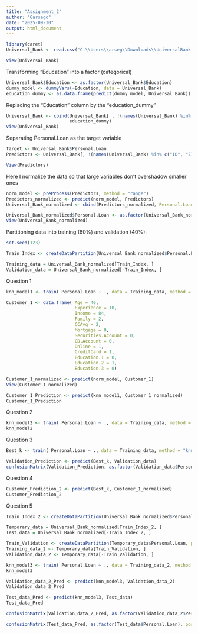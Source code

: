 ---
title: "Assignment_2"
author: "Garsego"
date: "2025-09-30"
output: html_document
---
```{r}
library(caret)
Universal_Bank <- read.csv("C:\\Users\\arseg\\Downloads\\UniversalBank.csv")

View(Universal_Bank)
```
Transforming "Education" into a factor (categorical)
```{r}
Universal_Bank$Education <- as.factor(Universal_Bank$Education)
dummy_model <- dummyVars(~Education, data = Universal_Bank)
education_dummy <- as.data.frame(predict(dummy_model, Universal_Bank))
```
Replacing the "Education" column by the "education_dummy"
```{r}
Universal_Bank <- cbind(Universal_Bank[ , !(names(Universal_Bank) %in% "Education")],
                        education_dummy)
View(Universal_Bank)
```
Separating Personal.Loan as the target variable
```{r}
Target <- Universal_Bank$Personal.Loan
Predictors <- Universal_Bank[, !(names(Universal_Bank) %in% c("ID", "ZIP.Code", "Personal.Loan"))]

View(Predictors)
```
Here I normalize the data so that large variables don't overshadow smaller ones
```{r}
norm_model <- preProcess(Predictors, method = "range")
Predictors_normalized <- predict(norm_model, Predictors)
Universal_Bank_normalized <- cbind(Predictors_normalized, Personal.Loan = Target)

Universal_Bank_normalized$Personal.Loan <- as.factor(Universal_Bank_normalized$Personal.Loan)
View(Universal_Bank_normalized)
```
Partitioning data into training (60%) and validation (40%):
```{r}
set.seed(123)

Train_Index <- createDataPartition(Universal_Bank_normalized$Personal.Loan, p = 0.6, list = FALSE)

Training_data = Universal_Bank_normalized[Train_Index, ]
Validation_data = Universal_Bank_normalized[-Train_Index, ]
```
Question 1
```{r}
knn_model1 <- train( Personal.Loan ~ ., data = Training_data, method = "knn", tuneGrid = data.frame(k = 1))

Customer_1 <- data.frame( Age = 40,
                          Experience = 10,
                          Income = 84,
                          Family = 2,
                          CCAvg = 2,
                          Mortgage = 0,
                          Securities.Account = 0,
                          CD.Account = 0,
                          Online = 1,
                          CreditCard = 1,
                          Education.1 = 0,
                          Education.2 = 1,
                          Education.3 = 0)

Customer_1_normalized <- predict(norm_model, Customer_1)
View(Customer_1_normalized)

Customer_1_Prediction <- predict(knn_model1, Customer_1_normalized)
Customer_1_Prediction
```
Question 2
```{r}
knn_model2 <- train( Personal.Loan ~ ., data = Training_data, method = "knn")
knn_model2
```
Question 3
```{r}
Best_k <- train( Personal.Loan ~ ., data = Training_data, method = "knn", tuneGrid = data.frame(k = 5))

Validation_Prediction <- predict(Best_k, Validation_data)
confusionMatrix(Validation_Prediction, as.factor(Validation_data$Personal.Loan), positive = "1")
```
Question 4
```{r}
Customer_Prediction_2 <- predict(Best_k, Customer_1_normalized)
Customer_Prediction_2
```
Question 5
```{r}
Train_Index_2 <- createDataPartition(Universal_Bank_normalized$Personal.Loan, p = 0.8, list = FALSE)

Temporary_data = Universal_Bank_normalized[Train_Index_2, ]
Test_data = Universal_Bank_normalized[-Train_Index_2, ]

Train_Validation <- createDataPartition(Temporary_data$Personal.Loan, p = 0.625, list = FALSE)
Training_data_2 <- Temporary_data[Train_Validation, ]
Validation_data_2 <- Temporary_data[-Train_Validation, ]

knn_model3 <- train( Personal.Loan ~ ., data = Training_data_2, method = "knn", tuneGrid = data.frame(k = 5))
knn_model3

Validation_data_2_Pred <- predict(knn_model3, Validation_data_2)
Validation_data_2_Pred

Test_data_Pred <- predict(knn_model3, Test_data)
Test_data_Pred

confusionMatrix(Validation_data_2_Pred, as.factor(Validation_data_2$Personal.Loan), positive = "1")

confusionMatrix(Test_data_Pred, as.factor(Test_data$Personal.Loan), positive = "1")
```